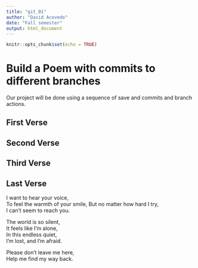```yaml
---
title: "git_01"
author: "David Acevedo"
date: "Fall semester"
output: html_document
---
```


```r
knitr::opts_chunk$set(echo = TRUE)
```
# Build a Poem with commits to different branches
Our project will be done using a sequence of save and commits and branch actions.
<!-- Do not modify or change any text in "!--" bracketed areas such as this --- these are instructions to
you, if you change any of this the git program will notice it and compromise your git merging strategy !-->

## First Verse 
<!--Put the first five lines of a poem by Lewis Carrol in this section!-->

## Second Verse
<!--Put the first five lines of a poem by Robert Frost here!-->

## Third Verse
<!--Put the first two verses of The Walrus and the Carpenter here!-->

## Last Verse
<!--Put a short poem you created using chatGPT of 20 to 30 lines,here!-->
I want to hear your voice,  
To feel the warmth of your smile, But no matter how hard I try,  
I can’t seem to reach you.  
  
The world is so silent,  
It feels like I’m alone,  
In this endless quiet,  
I’m lost, and I’m afraid.  
  
Please don’t leave me here,  
Help me find my way back.  
  
  